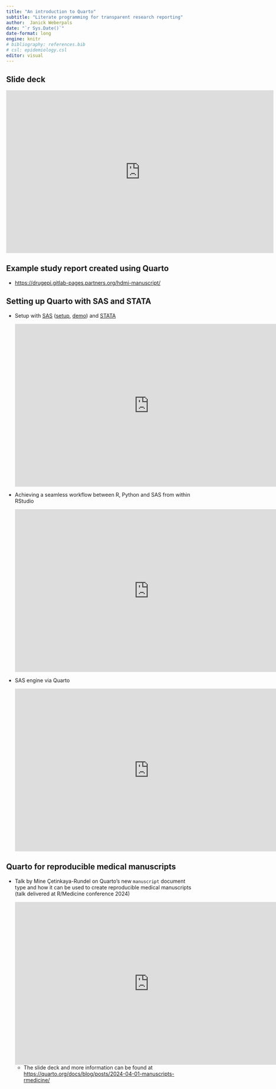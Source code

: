 ```yaml
---
title: "An introduction to Quarto"
subtitle: "Literate programming for transparent research reporting"
author:  Janick Weberpals
date: "`r Sys.Date()`"
date-format: long
engine: knitr
# bibliography: references.bib
# csl: epidemiology.csl
editor: visual
---
```


## Slide deck

<iframe src="https://janickweberpals.github.io/quarto_icpe_2024/index.html" frameborder="0" width="725" height="440.6641" allowfullscreen="true" mozallowfullscreen="true" webkitallowfullscreen="true">

</iframe>

## Example study report created using Quarto

-   [`https://drugepi.gitlab-pages.partners.org/hdmi-manuscript/`{=html}](https://drugepi.gitlab-pages.partners.org/hdmi-manuscript/)

## Setting up Quarto with SAS and STATA

-   Setup with [SAS](https://sassoftware.github.io/saspy/configuration.html#http) ([setup](https://www.harveyl888.com/outputs/quarto_02.html), [demo](https://www.harveyl888.com/outputs/quarto_02.html)) and [STATA](https://users.ssc.wisc.edu/~hemken/Stataworkshops/Statamarkdown/stata-and-r-markdown.html)

    <iframe width="725" height="440.6641" src="https://www.youtube.com/embed/A2-Ti-c6w8c?si=iUK56qZdMkVbfl-2" title="YouTube video player" frameborder="0" allow="accelerometer; autoplay; clipboard-write; encrypted-media; gyroscope; picture-in-picture; web-share" referrerpolicy="strict-origin-when-cross-origin" allowfullscreen>

    </iframe>

-   Achieving a seamless workflow between R, Python and SAS from within RStudio

    <iframe width="725" height="440.6641" src="https://www.youtube.com/embed/iS9toBHswBY?si=VjVGwy-lZ2ZVGGsa" title="YouTube video player" frameborder="0" allow="accelerometer; autoplay; clipboard-write; encrypted-media; gyroscope; picture-in-picture; web-share" referrerpolicy="strict-origin-when-cross-origin" allowfullscreen>

    </iframe>

-   SAS engine via Quarto

    <iframe width="725" height="440.6641" src="https://www.youtube.com/embed/4c9T6-__vI8?si=HyYdxcP2Q-vlio3M" title="YouTube video player" frameborder="0" allow="accelerometer; autoplay; clipboard-write; encrypted-media; gyroscope; picture-in-picture; web-share" referrerpolicy="strict-origin-when-cross-origin" allowfullscreen>

    </iframe>

## Quarto for reproducible medical manuscripts 

-   Talk by Mine Çetinkaya-Rundel on Quarto's new `manuscript` document type and how it can be used to create reproducible medical manuscripts (talk delivered at R/Medicine conference 2024)

    <iframe width="725" height="440.6641" src="https://www.youtube.com/embed/NK1onTLcgY4?si=e0dWnrCsi_a6Fl1-" title="YouTube video player" frameborder="0" allow="accelerometer; autoplay; clipboard-write; encrypted-media; gyroscope; picture-in-picture; web-share" referrerpolicy="strict-origin-when-cross-origin" allowfullscreen>

</iframe>

-   The slide deck and more information can be found at <https://quarto.org/docs/blog/posts/2024-04-01-manuscripts-rmedicine/>
